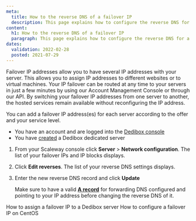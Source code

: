 ```yaml
---
meta:
  title: How to the reverse DNS of a failover IP
  description: This page explains how to configure the reverse DNS for a failover IP.
content:
  h1: How to the reverse DNS of a failover IP
  paragraph: This page explains how to configure the reverse DNS for a failover IP.
dates:
  validation: 2022-02-28
  posted: 2021-07-29
---
```


Failover IP addresses allow you to have several IP addresses with your server. This allows you to assign IP addresses to different websites or to virtual machines.
Your IP failover can be routed at any time to your servers in just a few minutes by using our Account Management Console or through our API. By switching your failover IP addresses from one server to another, the hosted services remain available without reconfiguring the IP address.

You can add a failover IP address(es) for each server according to the offer and your service level. 


<Message type="requirement">

  - You have an account and are logged into the [Dedibox console](https://console.online.net)
  - You have [created](/dedibox/dedicated-servers/how-to/order-a-server) a Dedibox dedicated server

</Message>

1. From your Scaleway console click **Server** > **Network configuration**. The list of your failover IPs and IP blocks displays. 

    <Lightbox src="scaleway_edit_reverse.webp" alt="" />

2. Click **Edit reverses**. The list of your reverse DNS settings displays.

3. Enter the new reverse DNS record and click **Update**

    <Lightbox src="scaleway_update_reverse.webp" alt="" />

    <Message type="tip">

    Make sure to have a valid **[A record](/dedibox-network/dns/concepts/#dns-record)** for forwarding DNS configured and pointing to your IP address before changing the reverse DNS of it. 

    </Message>

<Navigation title="See Also">
  <PreviousButton to="/dedibox-network/ip-failover/how-to/assign-failover-ip">How to assign a failover IP to a Dedibox server</PreviousButton>
  <NextButton to="/dedibox-network/ip-failover/how-to/configure-centos">How to configure a failover IP on CentOS</NextButton>
</Navigation>
